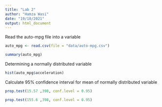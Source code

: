 ```yaml
---
title: "Lab 2"
author: "Hamza Wasi"
date: "19/10/2021"
output: html_document
---
```


Read the auto-mpg file into a variable
```r
auto_mpg <- read.csv(file = "data/auto-mpg.csv")
```

```r
summary(auto_mpg)
```
Determining a normally distributed variable
```r
hist(auto_mpg$acceleration)
```
Calculate 95% confidence interval for mean of normally distributed variable
```r
prop.test(15.57 ,398, conf.level = 0.95)
```


```r
prop.test(155.6 ,398, conf.level = 0.95)
```

```r

```

